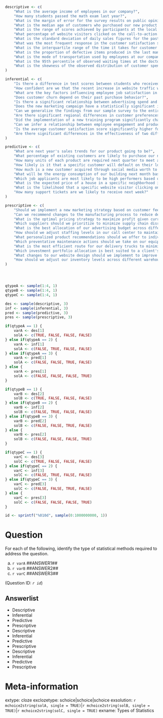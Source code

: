 ```r

descriptive <- c(
    "What is the average income of employees in our company?",
    "How many students passed the math exam last year?",
    "What is the margin of error for the survey results on public opinion regarding a proposed policy change?",
    "What is the median age of customers who purchased our new product last week?",
    "What is the range of scores achieved by participants at the local fitness challenge?",
    "What percentage of website visitors clicked on the call-to-action button yesterday?",
    "What is the standard deviation of daily sales figures for the past month?",
    "What was the most frequent response in the customer satisfaction survey?",
    "What is the interquartile range of the time it takes for customer support to resolve an issue?",
    "What is the proportion of defective items produced in the last manufacturing batch?",
    "What is the mode of transportation used by employees at our company to commute to work?",
    "What is the 95th percentile of observed waiting times at the doctor's office?",
    "What is the skewness of the observed distribution of customer spending?"
)

inferential <- c(
    "Is there a difference in test scores between students who received extra tutoring and those who did not?",
    "How confident are we that the recent increase in website traffic will lead to higher sales?",
    "What are the key factors influencing employee job satisfaction in our organization?",
    "Does customer churn depend on their past purchase behavior?",
    "Is there a significant relationship between advertising spend and sales revenue?",
    "Does the new marketing campaign have a statistically significant impact on brand awareness?",
    "Can we generalize the findings from our sample survey to the entire population of potential customers?",
    "Are there significant regional differences in customer preferences for our product?",
    "Did the implementation of a new training program significantly change employee performance?",
    "Can we infer a relationship between employee engagement and productivity?",
    "Is the average customer satisfaction score significantly higher for users of our premium service?",
    "Are there significant differences in the effectiveness of two different teaching methods?"
)

predictive <- c(
    "What are next year's sales trends for our product going to be?",
    "What percentage of existing customers are likely to purchase our new product based on market research?",
    "How many units of each product are required next quarter to meet anticipated demand?",
    "How likely is it that a specific customer will default on their loan?",
    "How much is a new customer acquired through social media worth to the company, over their lifetime?",
    "What will be the energy consumption of our building next month based on historical data and weather forecasts?",
    "Which job applicants are most likely to be high performers based on their application data and interview scores?",
    "What is the expected price of a house in a specific neighborhood in six months?",
    "What is the likelihood that a specific website visitor clicking on a specific advertisement?",
    "How many support tickets are we likely to receive next week?"
)

prescriptive <- c(
    "Should we implement a new marketing strategy based on customer feedback and buying patterns?",
    "Can we recommend changes to the manufacturing process to reduce defects in our products?",
    "What is the optimal pricing strategy to maximize profit given current market conditions and competitor pricing?",
    "Which suppliers should we prioritize to minimize supply chain disruptions and costs?",
    "What is the best allocation of our advertising budget across different channels to maximize reach and conversions?",
    "How should we adjust staffing levels in our call center to maintain service quality during peak hours?",
    "What personalized product recommendations should we offer to individual customers to increase sales?",
    "Which preventative maintenance actions should we take on our equipment to minimize downtime?",
    "What is the most efficient route for our delivery trucks to minimize travel time and fuel consumption?",
    "Which investment portfolio allocation is best suited to a client's risk tolerance and financial goals?",
    "What changes to our website design should we implement to improve user engagement and conversion rates?",
    "How should we adjust our inventory levels across different warehouses to meet demand while minimizing holding costs?"
)




qtypeA <- sample(1:4, 1)
qtypeB <- sample(1:4, 1)
qtypeC <- sample(1:4, 1)

des <- sample(descriptive, 3)
inf <- sample(inferential, 3)
pred <- sample(predictive, 3)
pres <- sample(prescriptive, 3)

if(qtypeA == 1) {
    varA <- des[1]
    solA <- c(TRUE, FALSE, FALSE, FALSE)
} else if(qtypeA == 2) {
    varA <- inf[1]
    solA <- c(FALSE, TRUE, FALSE, FALSE)
} else if(qtypeA == 3) {
    varA <- pred[1]
    solA <- c(FALSE, FALSE, TRUE, FALSE)
} else {
    varA <- pres[1]
    solA <- c(FALSE, FALSE, FALSE, TRUE)
}

if(qtypeB == 1) {
    varB <- des[2]
    solB <- c(TRUE, FALSE, FALSE, FALSE)
} else if(qtypeB == 2) {
    varB <- inf[2]
    solB <- c(FALSE, TRUE, FALSE, FALSE)
} else if(qtypeB == 3) {
    varB <- pred[2]
    solB <- c(FALSE, FALSE, TRUE, FALSE)
} else {
    varB <- pres[2]
    solB <- c(FALSE, FALSE, FALSE, TRUE)
}

if(qtypeC == 1) {
    varC <- des[3]
    solC <- c(TRUE, FALSE, FALSE, FALSE)
} else if(qtypeC == 2) {
    varC <- inf[3]
    solC <- c(FALSE, TRUE, FALSE, FALSE)
} else if(qtypeC == 3) {
    varC <- pred[3]
    solC <- c(FALSE, FALSE, TRUE, FALSE)
} else {
    varC <- pres[3]
    solC <- c(FALSE, FALSE, FALSE, TRUE)
}

id <- sprintf("%010d", sample(0:1000000000, 1))
```

Question
========
For each of the following, identify the type of statistical methods required to address the question.

a. `r varA` ##ANSWER1##
b. `r varB` ##ANSWER2##
c. `r varC` ##ANSWER3##

(Question ID: *`r id`*)

Answerlist
----------
* Descriptive
* Inferential
* Predictive
* Prescriptive
* Descriptive
* Inferential
* Predictive
* Prescriptive
* Descriptive
* Inferential
* Predictive
* Prescriptive

Meta-information
================
extype: cloze
exclozetype: schoice|schoice|schoice
exsolution: `r mchoice2string(solA, single = TRUE)`|`r mchoice2string(solB, single = TRUE)`|`r mchoice2string(solC, single = TRUE)`
exname: Types of Statistics